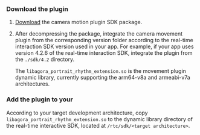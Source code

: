 <PlatformWrapper platform="android">


### Download the plugin

1. [Download](https://download.agora.io/sdk/release/Agora_Portrait_Rhythm_SDK_for_Android_v1_2_0.zip?_gl=1*nexxqg*_gcl_au*MTYzNTEzMjI0Ni4xNzExMDk2MDA3*_ga*MjA2MzYxMjY4Mi4xNzAzMDczMjA1*_ga_BFVGG7E02W*MTcxODQ2OTk2NC4zMjkuMS4xNzE4NDcxNTYyLjAuMC4w) the camera motion plugin SDK package.

1. After decompressing the package, integrate the camera movement plugin from the corresponding version folder according to the real-time interaction SDK version used in your app. For example, if your app uses version 4.2.6 of the real-time interaction SDK, integrate the plugin from the `./sdk/4.2` directory.

    The `libagora_portrait_rhythm_extension.so` is the movement plugin dynamic library, currently supporting the arm64-v8a and armeabi-v7a architectures.

### Add the plugin to your <Vpl k="CLIENT"/>

According to your target development architecture, copy `libagora_portrait_rhythm_extension.so` to the dynamic library directory of the real-time interactive SDK, located at `/rtc/sdk/<target architecture>`.

</PlatformWrapper>